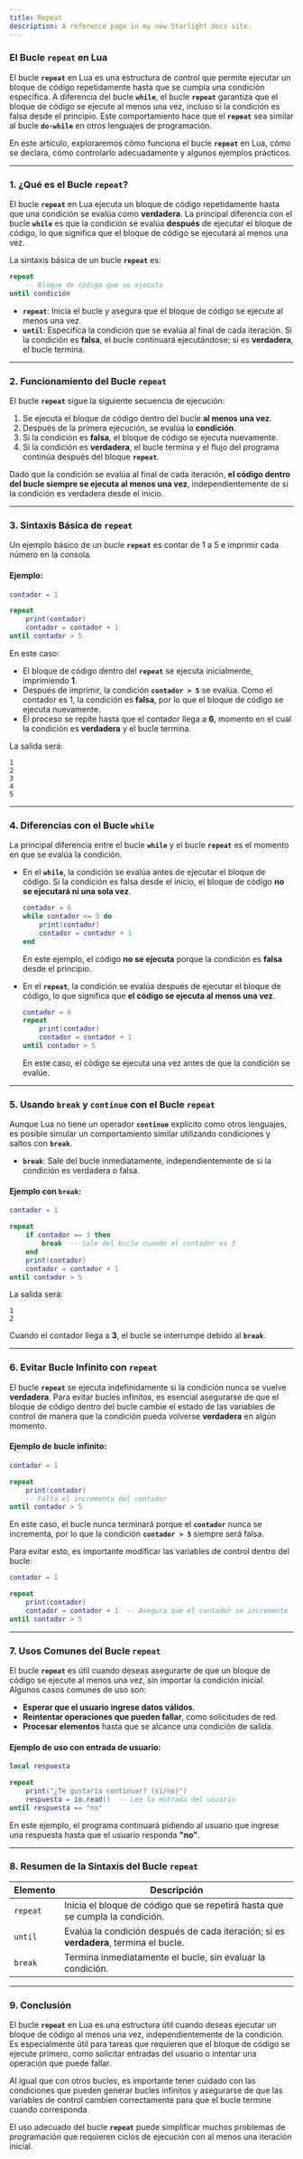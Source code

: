 ```yaml
---
title: Repeat
description: A reference page in my new Starlight docs site.
---
```


### El Bucle `repeat` en Lua

El bucle **`repeat`** en Lua es una estructura de control que permite ejecutar un bloque de código repetidamente hasta que se cumpla una condición específica. A diferencia del bucle **`while`**, el bucle **`repeat`** garantiza que el bloque de código se ejecute al menos una vez, incluso si la condición es falsa desde el principio. Este comportamiento hace que el **`repeat`** sea similar al bucle **`do-while`** en otros lenguajes de programación.

En este artículo, exploraremos cómo funciona el bucle **`repeat`** en Lua, cómo se declara, cómo controlarlo adecuadamente y algunos ejemplos prácticos.

---

### 1. **¿Qué es el Bucle `repeat`?**

El bucle **`repeat`** en Lua ejecuta un bloque de código repetidamente hasta que una condición se evalúa como **verdadera**. La principal diferencia con el bucle **`while`** es que la condición se evalúa **después** de ejecutar el bloque de código, lo que significa que el bloque de código se ejecutará al menos una vez.

La sintaxis básica de un bucle **`repeat`** es:

```lua
repeat
    -- Bloque de código que se ejecuta
until condición
```

- **`repeat`**: Inicia el bucle y asegura que el bloque de código se ejecute al menos una vez.
- **`until`**: Especifica la condición que se evalúa al final de cada iteración. Si la condición es **falsa**, el bucle continuará ejecutándose; si es **verdadera**, el bucle termina.
  
---

### 2. **Funcionamiento del Bucle `repeat`**

El bucle **`repeat`** sigue la siguiente secuencia de ejecución:

1. Se ejecuta el bloque de código dentro del bucle **al menos una vez**.
2. Después de la primera ejecución, se evalúa la **condición**.
3. Si la condición es **falsa**, el bloque de código se ejecuta nuevamente.
4. Si la condición es **verdadera**, el bucle termina y el flujo del programa continúa después del bloque **`repeat`**.

Dado que la condición se evalúa al final de cada iteración, **el código dentro del bucle siempre se ejecuta al menos una vez**, independientemente de si la condición es verdadera desde el inicio.

---

### 3. **Sintaxis Básica de `repeat`**

Un ejemplo básico de un bucle **`repeat`** es contar de 1 a 5 e imprimir cada número en la consola.

#### Ejemplo:

```lua
contador = 1

repeat
    print(contador)
    contador = contador + 1
until contador > 5
```

En este caso:
- El bloque de código dentro del **`repeat`** se ejecuta inicialmente, imprimiendo **1**.
- Después de imprimir, la condición **`contador > 5`** se evalúa. Como el contador es 1, la condición es **falsa**, por lo que el bloque de código se ejecuta nuevamente.
- El proceso se repite hasta que el contador llega a **6**, momento en el cual la condición es **verdadera** y el bucle termina.

La salida será:

```
1
2
3
4
5
```

---

### 4. **Diferencias con el Bucle `while`**

La principal diferencia entre el bucle **`while`** y el bucle **`repeat`** es el momento en que se evalúa la condición.

- En el **`while`**, la condición se evalúa antes de ejecutar el bloque de código. Si la condición es falsa desde el inicio, el bloque de código **no se ejecutará ni una sola vez**.
  
  ```lua
  contador = 6
  while contador <= 5 do
      print(contador)
      contador = contador + 1
  end
  ```

  En este ejemplo, el código **no se ejecuta** porque la condición es **falsa** desde el principio.

- En el **`repeat`**, la condición se evalúa después de ejecutar el bloque de código, lo que significa que **el código se ejecuta al menos una vez**.

  ```lua
  contador = 6
  repeat
      print(contador)
      contador = contador + 1
  until contador > 5
  ```

  En este caso, el código se ejecuta una vez antes de que la condición se evalúe.

---

### 5. **Usando `break` y `continue` con el Bucle `repeat`**

Aunque Lua no tiene un operador **`continue`** explícito como otros lenguajes, es posible simular un comportamiento similar utilizando condiciones y saltos con **`break`**.

- **`break`**: Sale del bucle inmediatamente, independientemente de si la condición es verdadera o falsa.

#### Ejemplo con `break`:

```lua
contador = 1

repeat
    if contador == 3 then
        break  -- Sale del bucle cuando el contador es 3
    end
    print(contador)
    contador = contador + 1
until contador > 5
```

La salida será:

```
1
2
```

Cuando el contador llega a **3**, el bucle se interrumpe debido al **`break`**.

---

### 6. **Evitar Bucle Infinito con `repeat`**

El bucle **`repeat`** se ejecuta indefinidamente si la condición nunca se vuelve **verdadera**. Para evitar bucles infinitos, es esencial asegurarse de que el bloque de código dentro del bucle cambie el estado de las variables de control de manera que la condición pueda volverse **verdadera** en algún momento.

#### Ejemplo de bucle infinito:

```lua
contador = 1

repeat
    print(contador)
    -- Falta el incremento del contador
until contador > 5
```

En este caso, el bucle nunca terminará porque el **`contador`** nunca se incrementa, por lo que la condición **`contador > 5`** siempre será falsa.

Para evitar esto, es importante modificar las variables de control dentro del bucle:

```lua
contador = 1

repeat
    print(contador)
    contador = contador + 1  -- Asegura que el contador se incremente
until contador > 5
```

---

### 7. **Usos Comunes del Bucle `repeat`**

El bucle **`repeat`** es útil cuando deseas asegurarte de que un bloque de código se ejecute al menos una vez, sin importar la condición inicial. Algunos casos comunes de uso son:

- **Esperar que el usuario ingrese datos válidos**.
- **Reintentar operaciones que pueden fallar**, como solicitudes de red.
- **Procesar elementos** hasta que se alcance una condición de salida.

#### Ejemplo de uso con entrada de usuario:

```lua
local respuesta

repeat
    print("¿Te gustaría continuar? (sí/no)")
    respuesta = io.read()  -- Lee la entrada del usuario
until respuesta == "no"
```

En este ejemplo, el programa continuará pidiendo al usuario que ingrese una respuesta hasta que el usuario responda **"no"**.

---

### 8. **Resumen de la Sintaxis del Bucle `repeat`**

| Elemento    | Descripción                                                           |
|-------------|-----------------------------------------------------------------------|
| `repeat`    | Inicia el bloque de código que se repetirá hasta que se cumpla la condición. |
| `until`     | Evalúa la condición después de cada iteración; si es **verdadera**, termina el bucle. |
| `break`     | Termina inmediatamente el bucle, sin evaluar la condición.             |

---

### 9. **Conclusión**

El bucle **`repeat`** en Lua es una estructura útil cuando deseas ejecutar un bloque de código al menos una vez, independientemente de la condición. Es especialmente útil para tareas que requieren que el bloque de código se ejecute primero, como solicitar entradas del usuario o intentar una operación que puede fallar.

Al igual que con otros bucles, es importante tener cuidado con las condiciones que pueden generar bucles infinitos y asegurarse de que las variables de control cambien correctamente para que el bucle termine cuando corresponda.

El uso adecuado del bucle **`repeat`** puede simplificar muchos problemas de programación que requieren ciclos de ejecución con al menos una iteración inicial.